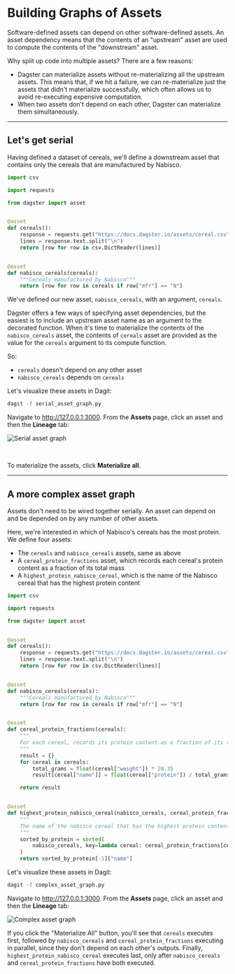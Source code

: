 # Building Graphs of Assets

Software-defined assets can depend on other software-defined assets. An asset dependency means that the contents of an "upstream" asset are used to compute the contents of the "downstream" asset.

Why split up code into multiple assets? There are a few reasons:

- Dagster can materialize assets without re-materializing all the upstream assets. This means that, if we hit a failure, we can re-materialize just the assets that didn't materialize successfully, which often allows us to avoid re-executing expensive computation.
- When two assets don't depend on each other, Dagster can materialize them simultaneously.

---

## Let's get serial

Having defined a dataset of cereals, we'll define a downstream asset that contains only the cereals that are manufactured by Nabisco.

```python file=/guides/dagster/asset_tutorial/serial_asset_graph.py
import csv

import requests

from dagster import asset


@asset
def cereals():
    response = requests.get("https://docs.dagster.io/assets/cereal.csv")
    lines = response.text.split("\n")
    return [row for row in csv.DictReader(lines)]


@asset
def nabisco_cereals(cereals):
    """Cereals manufactured by Nabisco"""
    return [row for row in cereals if row["mfr"] == "N"]
```

We've defined our new asset, `nabisco_cereals`, with an argument, `cereals`.

Dagster offers a few ways of specifying asset dependencies, but the easiest is to include an upstream asset name as an argument to the decorated function. When it's time to materialize the contents of the `nabisco_cereals` asset, the contents of `cereals` asset are provided as the value for the `cereals` argument to its compute function.

So:

- `cereals` doesn't depend on any other asset
- `nabisco_cereals` depends on `cereals`

Let's visualize these assets in Dagit:

```bash
dagit -f serial_asset_graph.py
```

Navigate to <http://127.0.0.1:3000>. From the **Assets** page, click an asset and then the **Lineage** tab:

<Image
alt="Serial asset graph"
src="/images/guides/asset-tutorial/serial_asset_graph.png"
width={1331}
height={874}
/>

<br />

To materialize the assets, click **Materialize all**.

---

## A more complex asset graph

Assets don't need to be wired together serially. An asset can depend on and be depended on by any number of other assets.

Here, we're interested in which of Nabisco's cereals has the most protein. We define four assets:

- The `cereals` and `nabisco_cereals` assets, same as above
- A `cereal_protein_fractions` asset, which records each cereal's protein content as a fraction of its total mass
- A `highest_protein_nabisco_cereal`, which is the name of the Nabisco cereal that has the highest protein content

```python file=/guides/dagster/asset_tutorial/complex_asset_graph.py
import csv

import requests

from dagster import asset


@asset
def cereals():
    response = requests.get("https://docs.dagster.io/assets/cereal.csv")
    lines = response.text.split("\n")
    return [row for row in csv.DictReader(lines)]


@asset
def nabisco_cereals(cereals):
    """Cereals manufactured by Nabisco"""
    return [row for row in cereals if row["mfr"] == "N"]


@asset
def cereal_protein_fractions(cereals):
    """
    For each cereal, records its protein content as a fraction of its total mass.
    """
    result = {}
    for cereal in cereals:
        total_grams = float(cereal["weight"]) * 28.35
        result[cereal["name"]] = float(cereal["protein"]) / total_grams

    return result


@asset
def highest_protein_nabisco_cereal(nabisco_cereals, cereal_protein_fractions):
    """
    The name of the nabisco cereal that has the highest protein content.
    """
    sorted_by_protein = sorted(
        nabisco_cereals, key=lambda cereal: cereal_protein_fractions[cereal["name"]]
    )
    return sorted_by_protein[-1]["name"]
```

Let's visualize these assets in Dagit:

```bash
dagit -f complex_asset_graph.py
```

Navigate to <http://127.0.0.1:3000>. From the **Assets** page, click an asset and then the **Lineage** tab:

<Image
alt="Complex asset graph"
src="/images/guides/asset-tutorial/complex_asset_graph.png"
width={1331}
height={874}
/>

If you click the "Materialize All" button, you'll see that `cereals` executes first, followed by `nabisco_cereals` and `cereal_protein_fractions` executing in parallel, since they don't depend on each other's outputs. Finally, `highest_protein_nabisco_cereal` executes last, only after `nabisco_cereals` and `cereal_protein_fractions` have both executed.
